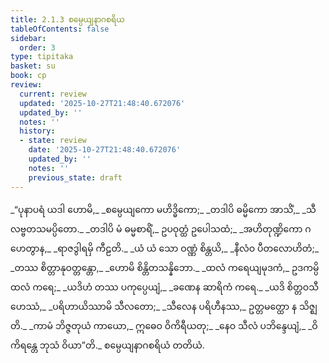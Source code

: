 ```yaml
---
title: 2.1.3 စမ္ပေယျနာဂစရိယ
tableOfContents: false
sidebar:
  order: 3
type: tipitaka
basket: su
book: cp
review:
  current: review
  updated: '2025-10-27T21:48:40.672076'
  updated_by: ''
  notes: ''
  history:
  - state: review
    date: '2025-10-27T21:48:40.672076'
    updated_by: ''
    notes: ''
    previous_state: draft
---
```



<ReviewStatus review={frontmatter.review} showDetails={true} />

<HypothesisAnnotation frontmatter={frontmatter} />

<DynamicBreadcrumb />

<Division number="20" book="cp" e="ch" v="21" p="400">

<Paragraph number="183" type="verses" book="cp">
_“ပုနာပရံ ယဒါ ဟောမိ,_  
_စမ္ပေယျကော မဟိဒ္ဓိကော;_  
_တဒါပိ ဓမ္မိကော အာသိံ,_  
_သီလဗ္ဗတသမပ္ပိတော._  

</Paragraph>

</Division>
<Division number="21" book="cp" e="ch" v="21" p="400">

<Paragraph number="184" type="verses" book="cp">
_တဒါပိ မံ ဓမ္မစာရိံ,_  
ဥပဝုတ္ထံ ဥပေါသထံ;_  
_အဟိတုဏ္ဍိကော ဂဟေတွာန,_  
_ရာဇဒွါရမှိ ကီဠတိ._  

</Paragraph>

</Division>
<Division number="22" book="cp" e="ch" v="21" p="401">

<Paragraph number="185" type="verses" book="cp">
_ယံ ယံ သော ဝဏ္ဏံ စိန္တယိ,_  
_နီလံဝ ပီတလောဟိတံ;_  
_တဿ စိတ္တာနုဝတ္တန္တော,_  
_ဟောမိ စိန္တိတသန္နိဘော._  

</Paragraph>

</Division>
<Division number="23" book="cp" e="ch" v="21" p="401">

<Paragraph number="186" type="verses" book="cp">
_ထလံ ကရေယျမုဒကံ,_  
ဥဒကမ္ပိ ထလံ ကရေ;_  
_ယဒိဟံ တဿ ပကုပ္ပေယျံ,_  
_ခဏေန ဆာရိကံ ကရေ._  

</Paragraph>

</Division>
<Division number="24" book="cp" e="ch" v="21" p="401">

<Paragraph number="187" type="verses" book="cp">
_ယဒိ စိတ္တဝသီ ဟေဿံ,_  
_ပရိဟာယိဿာမိ သီလတော;_  
_သီလေန ပရိဟီနဿ,_  
ဥတ္တမတ္ထော န သိဇ္ဈတိ._  

</Paragraph>

</Division>
<Division number="25" book="cp" e="ch" v="21" p="401">

<Paragraph number="188" type="verses" book="cp">
_ကာမံ ဘိဇ္ဇတုယံ ကာယော,_  
ဣဓေဝ ဝိကိရီယတု;_  
_နေဝ သီလံ ပဘိန္ဒေယျံ,_  
_ဝိကိရန္တေ ဘုသံ ဝိယာ”တိ._  


</Paragraph>
</Division>

<Paragraph number="189" type="center" book="cp">
စမ္ပေယျနာဂစရိယံ တတိယံ.
</Paragraph>
